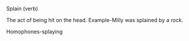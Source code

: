 {{rfv}}
Splain (verb)

The act of being hit on the head.
Example-Milly was splained by a rock.

Homophones-splaying